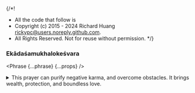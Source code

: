 {/*!
 * All the code that follow is
 * Copyright (c) 2015 - 2024 Richard Huang <rickypc@users.noreply.github.com>.
 * All Rights Reserved. Not for reuse without permission.
 */}


### Ekādaśamukhalokeśvara

<Phrase {...phrase} {...props} />

<details>
  <summary>
    This prayer can purify negative karma, and overcome obstacles.
    It brings wealth, protection, and boundless love.
  </summary>
  <div>
    {/* @ts-ignore */}
    > Bhagavan, I have a mantra of Great-Compassionate Heart Dharani
    > and now wish to proclaim it, for comforting and pleasing all living beings;
    > for healing all illness; for living beings to attain additional lifespan;
    > for living beings to gain wealth; for extinguishing all evil karma
    > and weighty sins; for keeping away from hindrance and disasters;
    > for producing merits of all Pure Dharmas; for maturing all virtuous-roots;
    > for overcoming all fears; for fulfilling all good wishes.
    >
    > — Great-Compassionate Heart Dharani Sutra

    <MultiLingual {...phrase} />
  </div>
</details>
